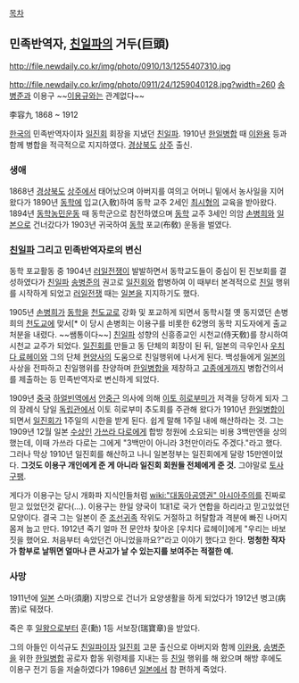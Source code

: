 [[목차]]
== 민족반역자, [[친일파]]의 거두(巨頭) ==
http://file.newdaily.co.kr/img/photo/0910/13/1255407310.jpg

http://file.newdaily.co.kr/img/photo/0911/24/1259040128.jpg?width=260
[[송병준]]과 이용구
~~[[이용규]]와는 관계없다~~

李容九
1868 ~ 1912

[[한국]]의 민족반역자이자 [[일진회]] 회장을 지냈던 [[친일파]]. 1910년 [[한일병합]] 때 [[이완용]] 등과 함께 병합을 적극적으로 지지하였다. [[경상북도]] [[상주]] 출신.

=== 생애 ===
1868년 [[경상북도]] [[상주]]에서 태어났으며 아버지를 여의고 어머니 밑에서 농사일을 지어왔다가 1890년 [[동학]]에 입교(入敎)하여 동학 교주 2세인 [[최시형]]의 교육을 받아왔다. 1894년 [[동학농민운동]] 때 동학군으로 참전하였으며 [[동학]] 교주 3세인 의암 [[손병희]]와 [[일본]]으로 건너갔다가 1903년 귀국하여 [[동학]] 포교(布敎) 운동을 벌였다. 

=== [[친일파]] 그리고 민족반역자로의 변신 === 
동학 포교활동 중 1904년 [[러일전쟁]]이 발발하면서 동학교도들이 중심이 된 진보회를 결성하였다가 [[친일파]] [[송병준]]의 권고로 [[일진회]]와 합병하여 이 때부터 본격적으로 [[친일]] 행위를 시작하게 되었고 [[러일전쟁]] 때는 [[일본]]을 지지하기도 했다. 

1905년 [[손병희]]가 [[동학]]을 [[천도교]]로 강화 및 포교하게 되면서 동학시절 옛 동지였던 손병희의 [[천도교]]에 맞서[* 이 당시 손병희는 이용구를 비롯한 62명의 동학 지도자에게 출교 처분을 내렸다. ~~쌤통이다~~] [[친일파]] 성향의 신흥종교인 시천교(侍天敎)를 창시하여 시천교 교주가 되었다. [[일진회]]를 만들고 동 단체의 회장이 된 뒤, 일본의 극우인사 [[우치다 료헤이]]와 그의 단체 [[현양사]]의 도움으로 친일행위에 나서게 된다. 백성들에게 [[일본]]의 사상을 전파하고 친일행위를 찬양하며 [[한일병합]]을 제창하고 [[고종]]에게까지 병합건의서를 제출하는 등 민족반역자로 변신하게 되었다. 

1909년 [[중국]] [[하얼빈]]역에서 [[안중근]] 의사에 의해 [[이토 히로부미]]가 저격을 당하게 되자 그의 장례식 당일 [[독립관]]에서 이토 히로부미 추도회를 주관해 왔다가 1910년 [[한일병합]]이 되면서 [[일진회]]가 1주일의 시한을 받게 된다. 쉽게 말해 1주일 내에 해산하라는 것. 그는 1909년 12월 일본 [[수상]]인 [[가쓰라 다로]]에게 합방 청원에 소요되는 비용 3백만엔을 상의했는데, 이때 가쓰라 다로는 그에게 "3백만이 아니라 3천만이라도 주겠다."라고 했다. 그러나 막상 1910년 일진회를 해산하고 나니 일본정부는 일진회에게 달랑 15만엔이었다. '''그것도 이용구 개인에게 준 게 아니라 일진회 회원들 전체에게 준 것.''' 그야말로 [[토사구팽]]. 

게다가 이용구는 당시 개화파 지식인들처럼 [[wiki:"대동아공영권" 아시아주의]]를 진짜로 믿고 있었던것 같다(...). 이용구는 한일 양국이 1대1로 국가 연합을 하리라고 믿고있었던 모양이다. 결국 그는 일본이 준 [[조선귀족]] 작위도 거절하고 허탈함과 격분에 빠진 나머지 몸져 눕고 만다. 1912년 죽기 얼마 전 문안차 찾아온 [우치다 료헤이]에게 "우리는 바보짓을 했어요. 처음부터 속았던건 아니었을까요?"라고 이야기 했다고 한다. '''멍청한 작자가 함부로 날뛰면 얼마나 큰 사고가 날 수 있는지를 보여주는 적절한 예.'''

=== 사망 === 
1911년에 [[일본]] 스마(須磨) 지방으로 건너가 요양생활을 하게 되었다가 1912년 병고(病苦)로 뒈졌다. 

죽은 후 [[일왕]]으로부터 훈(勳) 1등 서보장(瑞寶章)을 받았다. 

그의 아들인 이석규도 [[친일파]]이자 [[일진회]] 고문 출신으로 아버지와 함께 [[이완용]], [[송병준]]을 위한 [[한일병합]] 공로자 합동 위령제를 지내는 등 [[친일]] 행위를 해 왔으며 해방 후에도 이용구 전기 등을 저술하였다가 1986년 [[일본]]에서 참 편하게 죽었다. 
